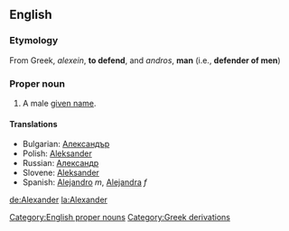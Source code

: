 ==English==
===Etymology===
From Greek, ''alexein'', '''to defend''', and ''andros'', '''man''' (i.e., '''defender of men''')

===Proper noun===
[[Category:English proper nouns]]
# A male [[given name]].
====Translations====
*Bulgarian: [[Александър]]
*Polish: [[Aleksander]]
*Russian: [[Александр]]
*Slovene: [[Aleksander]]
*Spanish: [[Alejandro]] ''m'', [[Alejandra]] ''f''

[[Category:Greek derivations]]

[[de:Alexander]]
[[la:Alexander]]